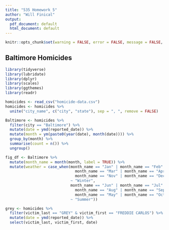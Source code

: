 ```yaml
---
title: "535 Homework 5"
author: "Will Finical"
output:
  pdf_document: default
  html_document: default
---
```


```r
knitr::opts_chunk$set(warning = FALSE, error = FALSE, message = FALSE, include = TRUE)
```

## Baltimore Homicides

```r
library(tidyverse)
library(lubridate)
library(dplyr)
library(scales)
library(ggthemes)
library(readr)
```

```r
homicides <- read_csv("homicide-data.csv")
homicides <- homicides %>%
  unite("city_name", c("city", "state"), sep = ", ", remove = FALSE)
```

```r
Baltimore <- homicides %>%
  filter(city == "Baltimore") %>%
  mutate(date = ymd(reported_date)) %>%
  mutate(month = ym(paste0(year(date), month(date)))) %>%
  group_by(month) %>%
  summarise(count = n()) %>%
  ungroup()

```

```r
fig_df <- Baltimore %>%
  mutate(month_name = month(month, label = TRUE)) %>%
  mutate(weather = case_when(month_name == "Jan" | month_name == "Feb" | 
                               month_name == "Mar" | month_name == "Apr" |
                               month_name == "Nov" | month_name == "Dec"
                             ~ "Winter",
                             month_name == "Jun" | month_name == "Jul" | 
                               month_name == "Aug" | month_name == "Sep" |
                               month_name == "May" | month_name == "Oct"
                             ~ "Summer"))

```

```r
grey <- homicides %>%
  filter(victim_last == "GREY" & victim_first == "FREDDIE CARLOS") %>%
  mutate(date = ymd(reported_date)) %>%
  select(victim_last, victim_first, date)

```

